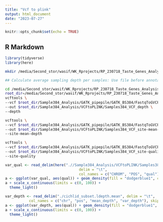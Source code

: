 ```yaml
---
title: "Vcf to plink"
output: html_document
date: "2023-07-27"
---
```


```r
knitr::opts_chunk$set(echo = TRUE)
```

## R Markdown
```r
library(tidyverse)
library(here)
```

```bash
mkdir /media/Second_stor/wasif/WK_Rprojects/RP_230718_Taste_Genes_Analysis_1/Sample384_Analysis/VCFtoPLINK

## Calculate average sampling depth per samples: Use file before annotation and filter because the filtered file doesn't have the SD info:

cd /media/Second_stor/wasif/WK_Rprojects/RP_230718_Taste_Genes_Analysis_1/Sample384_Analysis/VCFtoPLINK
root_dir=/media/Second_stor/wasif/WK_Rprojects/RP_230718_Taste_Genes_Analysis_1
vcftools \
--vcf $root_dir/Sample384_Analysis/GATK_pipepile/GATK_BS384/FastqToGVCF/VCF/Samples384_Combined_Genotyped_filtered.g.vcf \
--out $root_dir/Sample384_Analysis/VCFtoPLINK/Samples384_VCF_depth \
--depth

vcftools \
--vcf $root_dir/Sample384_Analysis/GATK_pipepile/GATK_BS384/FastqToGVCF/VCF/Samples384_Combined_Genotyped_filtered.g.vcf \
--out $root_dir/Sample384_Analysis/VCFtoPLINK/Samples384_VCF_site-mean-depth \
--site-mean-depth

vcftools \
--vcf $root_dir/Sample384_Analysis/GATK_pipepile/GATK_BS384/FastqToGVCF/VCF/Samples384_Combined_Genotyped_filtered.g.vcf \
--out $root_dir/Sample384_Analysis/VCFtoPLINK/Samples384_VCF_site-quality \
--site-quality

```

```r
var_qual <- read_delim(here(".//Sample384_Analysis/VCFtoPLINK/Samples384_VCF_site-quality.lqual"),
                                  delim = "\t",
                                  col_names = c("CHROM", "POS", "qual"), skip = 1)
a <- ggplot(var_qual, aes(qual)) + geom_density(fill = "dodgerblue1", colour = "black", alpha = 0.3)
a + scale_x_continuous(limits = c(0, 100)) +
  theme_light()
```

```r
var_depth <- read_delim("./cichlid_subset.ldepth.mean", delim = "\t",
           col_names = c("chr", "pos", "mean_depth", "var_depth"), skip = 1)
a <- ggplot(var_depth, aes(qual)) + geom_density(fill = "dodgerblue1", colour = "black", alpha = 0.3)
a + scale_x_continuous(limits = c(0, 100)) +
  theme_light()
```

```bash
```


```bash
```


```bash
```


```bash
```


```bash
```


```bash
```


```bash
```


```bash
```


```bash
```


```bash
```


```bash
```


```bash
```


```bash
```


```bash
```


```bash
```


```bash
```


```bash
```


```bash
```


```bash
```


```bash
```


```bash
```


```bash
```


```bash
```


```bash
```


```bash
```


```bash
```


```bash
```


```bash
```


```bash
```


```bash
```


```bash
```


```bash
```


```bash
```


```bash
```


```bash
```


```bash
```


```bash
```


```bash
```


```bash
```


```bash
```


```bash
```


```bash
```


```bash
```


```bash
```


```bash
```


```bash
```


```bash
```


```bash
```

